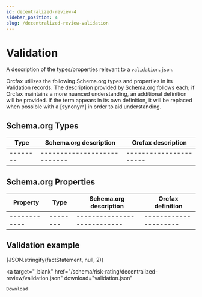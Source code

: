 ```yaml
---
id: decentralized-review-4
sidebar_position: 4
slug: /decentralized-review-validation
---
```



# Validation

A description of the types/properties relevant to a
`validation.json`.

Orcfax utilizes the following Schema.org types and properties in its Validation
records. The description provided by [Schema.org][schema-1]
follows each; if Orcfax maintains a more nuanced understanding, an additional
definition will be provided. If the term appears in its own definition, it will
be replaced when possible with a \[synonym\] in order to aid understanding.

[schema-1]: https://schema.org/

## Schema.org Types

| Type     | Schema.org description     | Orcfax description     |
| -------- | ---------------------------| ---------------------- |
| -------- | ---------------------------| ---------------------- |

## Schema.org Properties

| Property     | Type     | Schema.org description     | Orcfax definition     |
| ------------ | -------- | ---------------------------| --------------------- |
| ------------ | -------- | ---------------------------| --------------------- |

## Validation example

<CodeBlock language="json">{JSON.stringify(factStatement, null, 2)}</CodeBlock>

<a
    target="_blank"
    href="/schema/risk-rating/decentralized-review/validation.json"
    download="validation.json"
>
    Download
</a>

